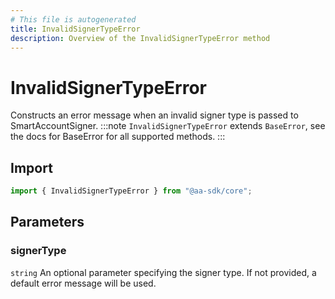 ```yaml
---
# This file is autogenerated
title: InvalidSignerTypeError
description: Overview of the InvalidSignerTypeError method
---
```


# InvalidSignerTypeError

Constructs an error message when an invalid signer type is passed to SmartAccountSigner.
:::note
`InvalidSignerTypeError` extends `BaseError`, see the docs for BaseError for all supported methods.
:::

## Import

```ts
import { InvalidSignerTypeError } from "@aa-sdk/core";
```

## Parameters

### signerType

`string`
An optional parameter specifying the signer type. If not provided, a default error message will be used.

